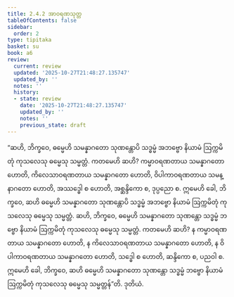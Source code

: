 ```yaml
---
title: 2.4.2 အာဝရဏသုတ္တ
tableOfContents: false
sidebar:
  order: 2
type: tipitaka
basket: su
book: a6
review:
  current: review
  updated: '2025-10-27T21:48:27.135747'
  updated_by: ''
  notes: ''
  history:
  - state: review
    date: '2025-10-27T21:48:27.135747'
    updated_by: ''
    notes: ''
    previous_state: draft
---
```



<ReviewStatus review={frontmatter.review} showDetails={true} />

<HypothesisAnnotation frontmatter={frontmatter} />

<DynamicBreadcrumb />

<Division number="86" book="a6" e="ch" v="16" p="379">

<Paragraph number="687" book="a6">
“ဆဟိ, ဘိက္ခဝေ, ဓမ္မေဟိ သမန္နာဂတော သုဏန္တောပိ သဒ္ဓမ္မံ အဘဗ္ဗော နိယာမံ ဩက္ကမိတုံ ကုသလေသု ဓမ္မေသု သမ္မတ္တံ. ကတမေဟိ ဆဟိ? ကမ္မာဝရဏတာယ သမန္နာဂတော ဟောတိ, ကိလေသာဝရဏတာယ သမန္နာဂတော ဟောတိ, ဝိပါကာဝရဏတာယ သမန္နာဂတော ဟောတိ, အဿဒ္ဓေါ စ ဟောတိ, အစ္ဆန္ဒိကော စ, ဒုပ္ပညော စ. ဣမေဟိ ခေါ, ဘိက္ခဝေ, ဆဟိ ဓမ္မေဟိ သမန္နာဂတော သုဏန္တောပိ သဒ္ဓမ္မံ အဘဗ္ဗော နိယာမံ ဩက္ကမိတုံ ကုသလေသု ဓမ္မေသု သမ္မတ္တံ.
</Paragraph>

<Paragraph number="688" book="a6">
ဆဟိ, ဘိက္ခဝေ, ဓမ္မေဟိ သမန္နာဂတော သုဏန္တော သဒ္ဓမ္မံ ဘဗ္ဗော နိယာမံ ဩက္ကမိတုံ ကုသလေသု ဓမ္မေသု သမ္မတ္တံ. ကတမေဟိ ဆဟိ? န ကမ္မာဝရဏတာယ သမန္နာဂတော ဟောတိ, န ကိလေသာဝရဏတာယ သမန္နာဂတော ဟောတိ, န ဝိပါကာဝရဏတာယ သမန္နာဂတော ဟောတိ, သဒ္ဓေါ စ ဟောတိ, ဆန္ဒိကော စ, ပညဝါ စ. ဣမေဟိ ခေါ, ဘိက္ခဝေ, ဆဟိ ဓမ္မေဟိ သမန္နာဂတော သုဏန္တော သဒ္ဓမ္မံ ဘဗ္ဗော နိယာမံ ဩက္ကမိတုံ ကုသလေသု ဓမ္မေသု သမ္မတ္တန်”တိ.

</Paragraph>
</Division>

<Paragraph number="689" type="center" book="a6">
ဒုတိယံ.
</Paragraph>